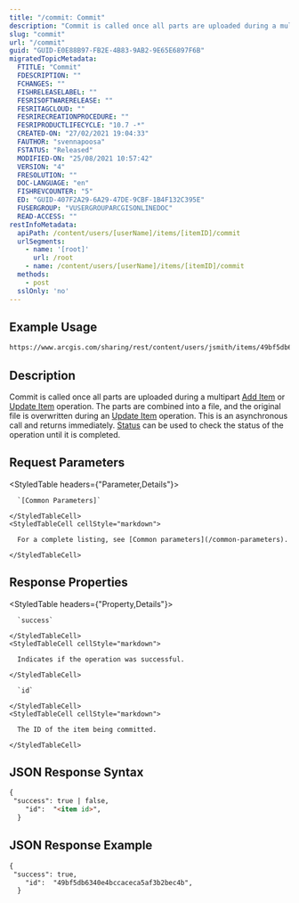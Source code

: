 ```yaml
---
title: "/commit: Commit"
description: "Commit is called once all parts are uploaded during a multipart Add Item or Update Item operation."
slug: "commit"
url: "/commit"
guid: "GUID-E0E88B97-FB2E-4B83-9AB2-9E65E6897F6B"
migratedTopicMetadata:
  FTITLE: "Commit"
  FDESCRIPTION: ""
  FCHANGES: ""
  FISHRELEASELABEL: ""
  FESRISOFTWARERELEASE: ""
  FESRITAGCLOUD: ""
  FESRIRECREATIONPROCEDURE: ""
  FESRIPRODUCTLIFECYCLE: "10.7 -*"
  CREATED-ON: "27/02/2021 19:04:33"
  FAUTHOR: "svennapoosa"
  FSTATUS: "Released"
  MODIFIED-ON: "25/08/2021 10:57:42"
  VERSION: "4"
  FRESOLUTION: ""
  DOC-LANGUAGE: "en"
  FISHREVCOUNTER: "5"
  ED: "GUID-407F2A29-6A29-47DE-9CBF-1B4F132C395E"
  FUSERGROUP: "VUSERGROUPARCGISONLINEDOC"
  READ-ACCESS: ""
restInfoMetadata:
  apiPath: /content/users/[userName]/items/[itemID]/commit
  urlSegments:
    - name: '[root]'
      url: /root
    - name: /content/users/[userName]/items/[itemID]/commit
  methods:
    - post
  sslOnly: 'no'
---
```


## Example Usage

```markdown
https://www.arcgis.com/sharing/rest/content/users/jsmith/items/49bf5db6340e4bccaceca5af3b2bec4b/commit      
``` 

## Description

Commit is called once all parts are uploaded during a multipart [Add Item](/add-item) or [Update Item](/update-item) operation. The parts are combined into a file, and the original file is overwritten during an [Update Item](/update-item) operation. This is an asynchronous call and returns immediately. [Status](/status) can be used to check the status of the operation until it is completed. 

## Request Parameters 

<StyledTable headers={"Parameter,Details"}>
  <StyledTableRow>
    <StyledTableCell cellStyle="markdown">

      `[Common Parameters]` 

    </StyledTableCell>
    <StyledTableCell cellStyle="markdown">

      For a complete listing, see [Common parameters](/common-parameters). 

    </StyledTableCell>
  </StyledTableRow>
</StyledTable>

## Response Properties

<StyledTable headers={"Property,Details"}>
  <StyledTableRow>
    <StyledTableCell cellStyle="markdown">

      `success` 

    </StyledTableCell>
    <StyledTableCell cellStyle="markdown">

      Indicates if the operation was successful.

    </StyledTableCell>
  </StyledTableRow>
  <StyledTableRow>
    <StyledTableCell cellStyle="markdown">

      `id` 

    </StyledTableCell>
    <StyledTableCell cellStyle="markdown">

      The ID of the item being committed.

    </StyledTableCell>
  </StyledTableRow>
</StyledTable>

## JSON Response Syntax

```markdown
{
 "success": true | false,
    "id":  "<item id>",
  }          
```

## JSON Response Example

```markdown
{
 "success": true,
    "id":  "49bf5db6340e4bccaceca5af3b2bec4b",
  }          
```

 
